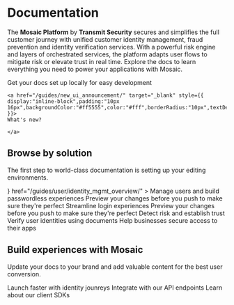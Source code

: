 
# Documentation

The **Mosaic Platform** by **Transmit Security** secures and simplifies the full customer journey with unified customer identity management, fraud prevention and identity verification services. With a powerful risk engine and layers of orchestrated services, the platform adapts user flows to mitigate risk or elevate trust in real time. Explore the docs to learn everything you need to power your applications with Mosaic.

<CardGroup cols={1}>
  <Card title="New navigation in Admin Portal" icon="pen-to-square" href="/guides/new_ui_announcement">
    Get your docs set up locally for easy development

    <a href="/guides/new_ui_announcement/" target="_blank" style={{ display:"inline-block",padding:"10px 16px",backgroundColor:"#ff5555",color:"#fff",borderRadius:"10px",textDecoration:"none",marginLeft:"10px",marginTop:"10px" }}>
    What's new?

    </a>
  </Card>
</CardGroup>

## Browse by solution

The first step to world-class documentation is setting up your editing environments.

<CardGroup cols={2}>
  <Card
    title="B2C Identity"
    icon={<B2CIcon />}
    href="/guides/user/identity_mgmt_overview/"
  >
    Manage users and build passwordless experiences
  </Card>
  <Card title="Preview Changes" icon="/images/preview_icon.svg" href="https://mintlify.com/docs/development">
    Preview your changes before you push to make sure they're perfect
  </Card>
  <Card title="SSO and Federation" icon="/images/b2c_icon.svg">
    Streamline login experiences
  </Card>
  <Card title="Preview Changes" icon="/images/preview_icon.svg" href="https://mintlify.com/docs/development">
    Preview your changes before you push to make sure they're perfect
  </Card>
  <Card title="Fraud Prevention" icon="/images/b2c_icon.svg">
    Detect risk and establish trust
  </Card>
  <Card title="Identity Verification" icon="/images/b2c_icon.svg">
    Verify user identities using documents
  </Card>
  <Card title="B2B Identity" icon="/images/b2c_icon.svg">
    Help businesses secure access to their apps
  </Card>
</CardGroup>

## Build experiences with Mosaic

Update your docs to your brand and add valuable content for the best user conversion.

<CardGroup cols={3}>
  <Card title="Journeys" icon="palette" href="https://mintlify.com/docs/settings/global">
    Launch faster with identity jounreys
  </Card>
  <Card title="Reference APIs" icon="code" href="https://mintlify.com/docs/api-playground/openapi">
    Integrate with our API endpoints
  </Card>
  <Card title="SDKs" icon="screwdriver-wrench" href="https://mintlify.com/docs/content/components/accordions">
    Learn about our client SDKs
  </Card>
</CardGroup>